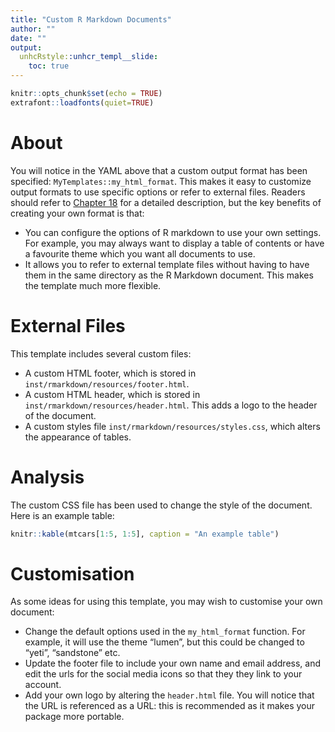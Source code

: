 ```yaml
---
title: "Custom R Markdown Documents"
author: ""
date: ""
output:
  unhcRstyle::unhcr_templ__slide:
    toc: true
---
```



```r
knitr::opts_chunk$set(echo = TRUE)
extrafont::loadfonts(quiet=TRUE)
```

# About

You will notice in the YAML above that a custom output format has been specified: `MyTemplates::my_html_format`. This makes it easy to customize output formats to use specific options or refer to external files. Readers should refer to [Chapter 18](https://bookdown.org/yihui/rmarkdown/new-formats.html) for a detailed description, but the key benefits of creating your own format is that:

- You can configure the options of R markdown to use your own settings. For example, you may always want to display a table of contents or have a favourite theme which you want all documents to use.
- It allows you to refer to external template files without having to have them in the same directory as the R Markdown document. This makes the template much more flexible.

# External Files

This template includes several custom files:

- A custom HTML footer, which is stored in `inst/rmarkdown/resources/footer.html`.
- A custom HTML header, which is stored in `inst/rmarkdown/resources/header.html`. This adds a logo to the header of the document.
- A custom styles file `inst/rmarkdown/resources/styles.css`, which alters the appearance of tables.

# Analysis

The custom CSS file has been used to change the style of the document. Here is an example table:

```r
knitr::kable(mtcars[1:5, 1:5], caption = "An example table")
```

# Customisation

As some ideas for using this template, you may wish to customise your own document:

- Change the default options used in the `my_html_format` function. For example, it will use the theme "lumen", but this could be changed to "yeti", "sandstone" etc.
- Update the footer file to include your own name and email address, and edit the urls for the social media icons so that they they link to your account.
- Add your own logo by altering the `header.html` file. You will notice that the URL is referenced as a URL: this is recommended as it makes your package more portable.




